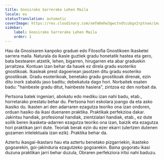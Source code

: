 ```yaml
---
title: Gnosirako Sarrerako Lehen Maila
locale: eu
statusTranslation: automatic
coverImage: https://res.cloudinary.com/xmfm6mhw3gwctndtcubgx2rptnae/image/upload/v1741354450/small_cover_introduccion_a_la_gnosis_57a3fc8d72.webp
sidebar:
    label: Gnosirako Sarrerako Lehen Maila
    order: 1
---
```

Hau da Gnosisaren kanpoko graduei edo Filosofia Gnostikoen Ikasketei sarrera maila. Naturala da ikasle guztiek gradu honetatik hastea eta gero, bata bestearen atzetik, lehen, bigarren, hirugarren eta abar graduekin jarraitzea. Kontuan izan behar da hauek ez direla gradu esoteriko gnostikoak. Ikasleak prest dagoenean jasotzen ditu gradu esoteriko gnostikoak. Gradu esoterikoak, benetako gradu gnostikoak direnak, ezin ditu inork zabaldu jaso baditu; debekatuta dago hori. Norbaitek esaten badu: "hainbeste gradu ditut, hainbeste hasiera", zintzoa ez den norbait da.

Pertsona batek ingeniari, abokatu edo mediku izan nahi badu, etab., horretarako prestatu behar du. Pertsona hori eskolara joango da eta asko ikasiko du. Ikasten ari den adarraren ezagutza teoriko ona izan ondoren, orduan hasiko da ikasi duenaren praktika. Praktikak perfekzioa dakar. Jakintsu handiak, profesional handiak, zientzialari handiak, etab., ez dute soilik beren ikasketa-adarren ezagutza teoriko ona izan, baizik eta ezagutza hori praktikan jarri dute. Teoriak berak ezin du ezer ekarri (ulertzen dutenen gozamen intelektuala izan ezik). Praktika behar da.

Aztertu ikasgai-ikastaro hau eta aztertu benetako pizgarriekin, ikasteko gogoarekin, goi-jakinduria ezagutzeko gogoarekin. Baina gogoratu ikasi duzuna praktikan jarri behar duzula, Obraren perfekziora iritsi nahi baduzu.
